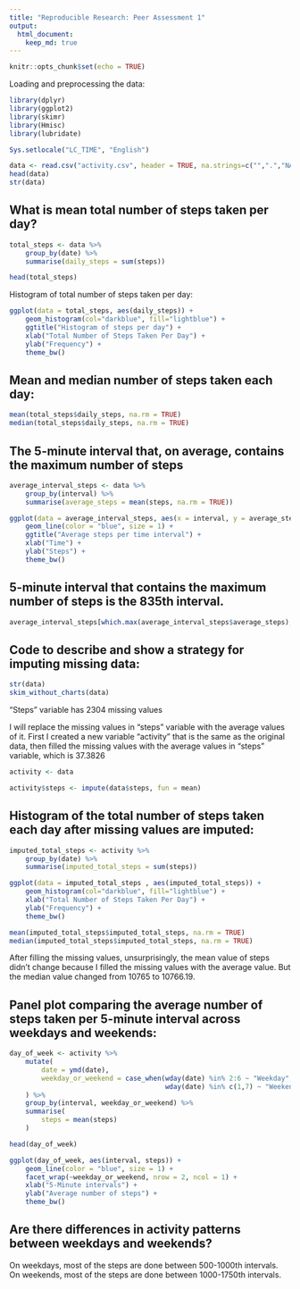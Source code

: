 ```yaml
---
title: "Reproducible Research: Peer Assessment 1"
output: 
  html_document:
    keep_md: true
---
```



```r
knitr::opts_chunk$set(echo = TRUE)
```

Loading and preprocessing the data:
```r
library(dplyr)
library(ggplot2)
library(skimr)
library(Hmisc)
library(lubridate)

Sys.setlocale("LC_TIME", "English")
```

```r
data <- read.csv("activity.csv", header = TRUE, na.strings=c("",".","NA"))
head(data)
str(data)
```

## What is mean total number of steps taken per day?

```r
total_steps <- data %>% 
    group_by(date) %>% 
    summarise(daily_steps = sum(steps))

head(total_steps)
```

Histogram of total number of steps taken per day:

```r

ggplot(data = total_steps, aes(daily_steps)) +
    geom_histogram(col="darkblue", fill="lightblue") +
    ggtitle("Histogram of steps per day") +
    xlab("Total Number of Steps Taken Per Day") +
    ylab("Frequency") +
    theme_bw()
```

## Mean and median number of steps taken each day:

```r
mean(total_steps$daily_steps, na.rm = TRUE)
median(total_steps$daily_steps, na.rm = TRUE)
```

## The 5-minute interval that, on average, contains the maximum number of steps

```r
average_interval_steps <- data %>% 
    group_by(interval) %>% 
    summarise(average_steps = mean(steps, na.rm = TRUE))
```

```r
ggplot(data = average_interval_steps, aes(x = interval, y = average_steps)) +
    geom_line(color = "blue", size = 1) +
    ggtitle("Average steps per time interval") +
    xlab("Time") +
    ylab("Steps") +
    theme_bw()
```

## 5-minute interval that contains the maximum number of steps is the 835th interval.

```r
average_interval_steps[which.max(average_interval_steps$average_steps),]$interval
```

## Code to describe and show a strategy for imputing missing data:

```r
str(data)
skim_without_charts(data)
```

"Steps" variable has 2304 missing values

I will replace the missing values in "steps" variable with the average values of it. First I created a new variable "activity" that is the same as the original data, then filled the missing values with the average values in "steps" variable, which is 37.3826

```r
activity <- data 

activity$steps <- impute(data$steps, fun = mean)
```

## Histogram of the total number of steps taken each day after missing values are imputed:

```r
imputed_total_steps <- activity %>% 
    group_by(date) %>% 
    summarise(imputed_total_steps = sum(steps))
```

```r
ggplot(data = imputed_total_steps , aes(imputed_total_steps)) +
    geom_histogram(col="darkblue", fill="lightblue") +
    xlab("Total Number of Steps Taken Per Day") +
    ylab("Frequency") +
    theme_bw()
```

```r
mean(imputed_total_steps$imputed_total_steps, na.rm = TRUE)
median(imputed_total_steps$imputed_total_steps, na.rm = TRUE)
```

After filling the missing values, unsurprisingly, the mean value of steps didn't change because I filled the missing values with the average value. But the median value changed from 10765 to 10766.19.

## Panel plot comparing the average number of steps taken per 5-minute interval across weekdays and weekends:

```r
day_of_week <- activity %>%
    mutate(
        date = ymd(date),
        weekday_or_weekend = case_when(wday(date) %in% 2:6 ~ "Weekday",
                                       wday(date) %in% c(1,7) ~ "Weekend")
    ) %>%
    group_by(interval, weekday_or_weekend) %>%
    summarise(
        steps = mean(steps)
    )
```

```r
head(day_of_week)
```

```r
ggplot(day_of_week, aes(interval, steps)) + 
    geom_line(color = "blue", size = 1) + 
    facet_wrap(~weekday_or_weekend, nrow = 2, ncol = 1) +
    xlab("5-Minute intervals") + 
    ylab("Average number of steps") +
    theme_bw()
```

## Are there differences in activity patterns between weekdays and weekends?

On weekdays, most of the steps are done between 500-1000th intervals.
On weekends, most of the steps are done between 1000-1750th intervals.
